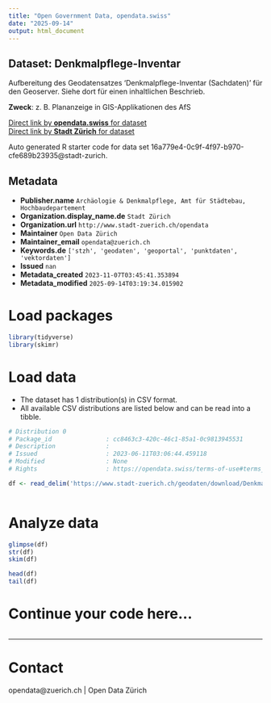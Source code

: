 ```yaml
---
title: "Open Government Data, opendata.swiss"
date: "2025-09-14"
output: html_document
---
```


## Dataset: Denkmalpflege-Inventar

Aufbereitung des Geodatensatzes 'Denkmalpflege-Inventar (Sachdaten)' für den Geoserver. Siehe dort für einen inhaltlichen Beschrieb.

**Zweck**: z. B. Plananzeige in GIS-Applikationen des AfS

[Direct link by **opendata.swiss** for dataset](https://opendata.swiss/de/dataset/denkmalpflege-inventar)<br>
[Direct link by **Stadt Zürich** for dataset](https://data.stadt-zuerich.ch/dataset/geo_denkmalpflege_inventar)

Auto generated R starter code for data set 16a779e4-0c9f-4f97-b970-cfe689b23935@stadt-zurich.

## Metadata

- **Publisher.name** `Archäologie & Denkmalpflege, Amt für Städtebau, Hochbaudepartement`
- **Organization.display_name.de** `Stadt Zürich`
- **Organization.url** `http://www.stadt-zuerich.ch/opendata`
- **Maintainer** `Open Data Zürich`
- **Maintainer_email** `opendata@zuerich.ch`
- **Keywords.de** `['stzh', 'geodaten', 'geoportal', 'punktdaten', 'vektordaten']`
- **Issued** `nan`
- **Metadata_created** `2023-11-07T03:45:41.353894`
- **Metadata_modified** `2025-09-14T03:19:34.015902`


# Load packages

```r

library(tidyverse)
library(skimr)

```

# Load data

-   The dataset has 1 distribution(s) in CSV format.
-   All available CSV distributions are listed below and can be read into a tibble.

```r

# Distribution 0
# Package_id               : cc8463c3-420c-46c1-85a1-0c9813945531
# Description              : 
# Issued                   : 2023-06-11T03:06:44.459118
# Modified                 : None
# Rights                   : https://opendata.swiss/terms-of-use#terms_open

df <- read_delim('https://www.stadt-zuerich.ch/geodaten/download/Denkmalpflege_Inventar?format=10008')



```

# Analyze data

```r

glimpse(df)
str(df)
skim(df)

head(df)
tail(df)

```

# Continue your code here...

```r

```

------------------------------------------------------------------------

# Contact

opendata@zuerich.ch | Open Data Zürich
